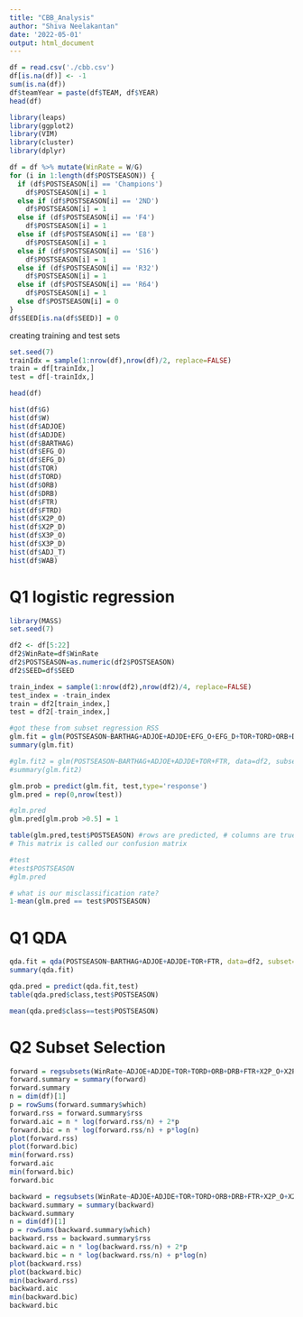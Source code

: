 ```yaml
---
title: "CBB_Analysis"
author: "Shiva Neelakantan"
date: '2022-05-01'
output: html_document
---
```


```r
df = read.csv('./cbb.csv')
df[is.na(df)] <- -1
sum(is.na(df))
df$teamYear = paste(df$TEAM, df$YEAR)
head(df)
```

```r
library(leaps)
library(ggplot2)
library(VIM)
library(cluster)
library(dplyr)
```

```r
df = df %>% mutate(WinRate = W/G)
for (i in 1:length(df$POSTSEASON)) {
  if (df$POSTSEASON[i] == 'Champions')
    df$POSTSEASON[i] = 1
  else if (df$POSTSEASON[i] == '2ND')
    df$POSTSEASON[i] = 1
  else if (df$POSTSEASON[i] == 'F4')
    df$POSTSEASON[i] = 1
  else if (df$POSTSEASON[i] == 'E8')
    df$POSTSEASON[i] = 1
  else if (df$POSTSEASON[i] == 'S16')
    df$POSTSEASON[i] = 1
  else if (df$POSTSEASON[i] == 'R32')
    df$POSTSEASON[i] = 1
  else if (df$POSTSEASON[i] == 'R64')
    df$POSTSEASON[i] = 1
  else df$POSTSEASON[i] = 0
}
df$SEED[is.na(df$SEED)] = 0
```

creating training and test sets
```r
set.seed(7)
trainIdx = sample(1:nrow(df),nrow(df)/2, replace=FALSE)
train = df[trainIdx,]
test = df[-trainIdx,]

```
```r
head(df)

hist(df$G)
hist(df$W)
hist(df$ADJOE)
hist(df$ADJDE)
hist(df$BARTHAG)
hist(df$EFG_O)
hist(df$EFG_D)
hist(df$TOR)
hist(df$TORD)
hist(df$ORB)
hist(df$DRB)
hist(df$FTR)
hist(df$FTRD)
hist(df$X2P_O)
hist(df$X2P_D)
hist(df$X3P_O)
hist(df$X3P_D)
hist(df$ADJ_T)
hist(df$WAB)
```

# Q1 logistic regression
```r
library(MASS)
set.seed(7)

df2 <- df[5:22]
df2$WinRate=df$WinRate
df2$POSTSEASON=as.numeric(df2$POSTSEASON)
df2$SEED=df$SEED

train_index = sample(1:nrow(df2),nrow(df2)/4, replace=FALSE)
test_index = -train_index
train = df2[train_index,]
test = df2[-train_index,]

#got these from subset regression RSS
glm.fit = glm(POSTSEASON~BARTHAG+ADJOE+ADJDE+EFG_O+EFG_D+TOR+TORD+ORB+DRB+FTR+X3P_D+ADJ_T, data=df2, subset=train_index, family='binomial')
summary(glm.fit)

#glm.fit2 = glm(POSTSEASON~BARTHAG+ADJOE+ADJDE+TOR+FTR, data=df2, subset=train_index, family='binomial')
#summary(glm.fit2)
```

```r
glm.prob = predict(glm.fit, test,type='response') 
glm.pred = rep(0,nrow(test))

#glm.pred
glm.pred[glm.prob >0.5] = 1

table(glm.pred,test$POSTSEASON) #rows are predicted, # columns are true 
# This matrix is called our confusion matrix

#test
#test$POSTSEASON
#glm.pred

# what is our misclassification rate? 
1-mean(glm.pred == test$POSTSEASON)
```

# Q1 QDA
```r
qda.fit = qda(POSTSEASON~BARTHAG+ADJOE+ADJDE+TOR+FTR, data=df2, subset=train_index)
summary(qda.fit)

qda.pred = predict(qda.fit,test)
table(qda.pred$class,test$POSTSEASON)

mean(qda.pred$class==test$POSTSEASON)
```

# Q2 Subset Selection
```r
forward = regsubsets(WinRate~ADJOE+ADJDE+TOR+TORD+ORB+DRB+FTR+X2P_O+X2P_D+X3P_O+X3P_D+ADJ_T, data=df, nvmax=24, method='forward')
forward.summary = summary(forward)
forward.summary
n = dim(df)[1]
p = rowSums(forward.summary$which)
forward.rss = forward.summary$rss
forward.aic = n * log(forward.rss/n) + 2*p
forward.bic = n * log(forward.rss/n) + p*log(n)
plot(forward.rss)
plot(forward.bic)
min(forward.rss)
forward.aic
min(forward.bic)
forward.bic
```

```r
backward = regsubsets(WinRate~ADJOE+ADJDE+TOR+TORD+ORB+DRB+FTR+X2P_O+X2P_D+X3P_O+X3P_D+ADJ_T, data=df, nvmax=24, method='backward')
backward.summary = summary(backward)
backward.summary
n = dim(df)[1]
p = rowSums(backward.summary$which)
backward.rss = backward.summary$rss
backward.aic = n * log(backward.rss/n) + 2*p
backward.bic = n * log(backward.rss/n) + p*log(n)
plot(backward.rss)
plot(backward.bic)
min(backward.rss)
backward.aic
min(backward.bic)
backward.bic
```

